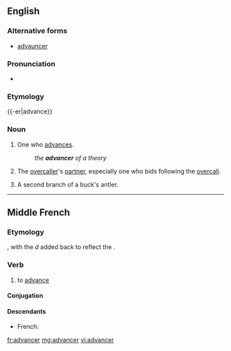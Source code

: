 ==English==

===Alternative forms===
* [[advauncer]] {{qualifier|obsolete}}

===Pronunciation===
* {{a|US}} {{IPA|/ədˈvænsɚ/|lang=en}}

===Etymology===
{{-er|advance}}

===Noun===
{{en-noun}}

# One who [[advance]]s.
#: ''the '''advancer''' of a theory''
# {{context|bridge|lang=en}} The [[overcaller]]'s [[partner]], especially one who bids following the [[overcall]].
# A second branch of a buck's antler.
#: {{rfquotek|Howell}}

----

==Middle French==

===Etymology===
{{etyl|fro|frm}} {{term|avancer|lang=fro}}, with the ''d'' added back to reflect the {{etyl|la|frm}}.

===Verb===
{{head|frm|verb}}

# to [[advance]] {{gloss|to move forwards}}

====Conjugation====
{{frm-conj-cer|advan}}

====Descendants====
* French: {{l|fr|avancer}}

[[fr:advancer]]
[[mg:advancer]]
[[vi:advancer]]